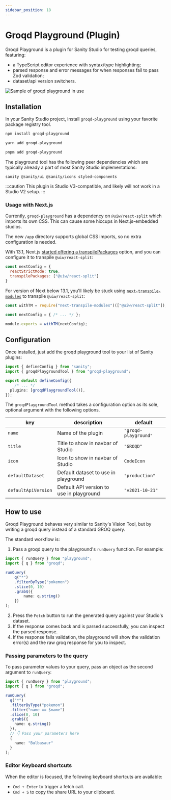 ```yaml
---
sidebar_position: 18
---
```



# Groqd Playground (Plugin)

Groqd Playground is a plugin for Sanity Studio for testing groqd queries, featuring:

- a TypeScript editor experience with syntax/type highlighting;
- parsed response and error messages for when responses fail to pass Zod validation;
- dataset/api version switchers.

![Sample of groqd playground in use](./img/groqd-playground-sample.png)

## Installation

In your Sanity Studio project, install `groqd-playground` using your favorite package registry tool.

<Tabs>
<TabItem value="npm" label="NPM">

```sh
npm install groqd-playground
```

</TabItem>
<TabItem value="yarn" label="Yarn">

```sh
yarn add groqd-playground
```

</TabItem>
<TabItem value="pnpm" label="pnpm">

```sh
pnpm add groqd-playground
```

</TabItem>
</Tabs>

The playground tool has the following peer dependencies which are typically already a part of most Sanity Studio implementations:

```text
sanity @sanity/ui @sanity/icons styled-components
```

:::caution
This plugin is Studio V3-compatible, and likely will not work in a Studio V2 setup.
:::

### Usage with Next.js

Currently, `groqd-playground` has a dependency on `@uiw/react-split` which imports its own CSS. This can cause some hiccups in Next.js-embedded studios.

<Tabs>
<TabItem value="appDir" label="/app Directory">

The new `/app` directory supports global CSS imports, so no extra configuration is needed.

</TabItem>

<TabItem value="geq13.1" label="Next.js >= 13.1">

With 13.1, Next.js [started offering a transpilePackages](https://nextjs.org/blog/next-13-1#built-in-module-transpilation-stable) option, and you can configure it to transpile `@uiw/react-split`:

```js
const nextConfig = {
  reactStrictMode: true,
  transpilePackages: ["@uiw/react-split"]
}
```

</TabItem>

<TabItem value="lt13.1" label="Next.js < 13.1">

For version of Next below 13.1, you'll likely be stuck using [`next-transpile-modules`](https://www.npmjs.com/package/next-transpile-modules) to transpile `@uiw/react-split`:

```js
const withTM = require("next-transpile-modules")(["@uiw/react-split"]);

const nextConfig = { /* ... */ };

module.exports = withTM(nextConfig);
```

</TabItem>
</Tabs>

## Configuration

Once installed, just add the groqd playground tool to your list of Sanity plugins:

```ts
import { defineConfig } from "sanity";
import { groqdPlaygroundTool } from "groqd-playground";

export default defineConfig({
	/* ... */
  plugins: [groqdPlaygroundTool()],
});
```

The `groqdPlaygroundTool` method takes a configuration option as its sole, optional argument with the following options.

| key                 | description                              | default              |
|---------------------|------------------------------------------|----------------------|
| `name`              | Name of the plugin                       | `"groqd-playground"` |
| `title`             | Title to show in navbar of Studio        | `"GROQD"`            |
| `icon`              | Icon to show in navbar of Studio         | `CodeIcon`           |
| `defaultDataset`    | Default dataset to use in playground     | `"production"`       |
| `defaultApiVersion` | Default API version to use in playground | `"v2021-10-21"`      |

## How to use

Groqd Playground behaves very similar to Sanity's Vision Tool, but by writing a groqd query instead of a standard GROQ query.

The standard workflow is:

1. Pass a groqd query to the playground's `runQuery` function. For example:
  ```ts
  import { runQuery } from "playground";
  import { q } from "groqd";

  runQuery(
	  q("*")
	  .filterByType("pokemon")
	  .slice(0, 10)
	  .grab$({
		  name: q.string()
	  })
  );
  ```
2. Press the `Fetch` button to run the generated query against your Studio's dataset.
3. If the response comes back and is parsed successfully, you can inspect the parsed response.
4. If the response fails validation, the playground will show the validation error(s) and the raw groq response for you to inspect.


### Passing parameters to the query

To pass parameter values to your query, pass an object as the second argument to `runQuery`:

```ts
import { runQuery } from "playground";
import { q } from "groqd";

runQuery(
  q("*")
  .filterByType("pokemon")
  .filter("name == $name")
  .slice(0, 10)
  .grab$({
    name: q.string()
  }),
  // 👇 Pass your parameters here
  {
    name: "Bulbasaur"
  }
);
```


### Editor Keyboard shortcuts

When the editor is focused, the following keyboard shortcuts are available:

- `Cmd + Enter` to trigger a fetch call.
- `Cmd + S` to copy the share URL to your clipboard.
